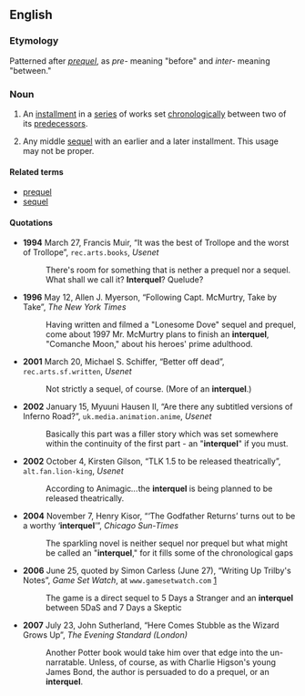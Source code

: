 ==English==

===Etymology===
Patterned after ''[[prequel]]'', as ''pre-'' meaning "before" and ''inter-'' meaning "between."

===Noun===
{{en-noun}}

# {{narratology}} An [[installment]] in a [[series]] of works set [[chronological]]ly between two of its [[predecessor]]s.
# {{narratology}} Any middle [[sequel]] with an earlier and a later installment. This usage may not be proper.

====Related terms====
*[[prequel]]
*[[sequel]]

====Quotations====
*'''1994''' March 27, Francis Muir, “It was the best of Trollope and the worst of Trollope”, <tt>rec.arts.books</tt>, ''Usenet''
*: There's room for something that is nether a prequel nor a sequel. What shall we call it? '''Interquel'''? Quelude?
*'''1996''' May 12, Allen J. Myerson, “Following Capt. McMurtry, Take by Take”, ''The New York Times''
*: Having written and filmed a "Lonesome Dove" sequel and prequel, come about 1997 Mr. McMurtry plans to finish an '''interquel''', "Comanche Moon," about his heroes' prime adulthood.
*'''2001''' March 20, Michael S. Schiffer, “Better off dead”, <tt>rec.arts.sf.written</tt>, ''Usenet''
*: Not strictly a sequel, of course.  (More of an '''interquel'''.)
*'''2002''' January 15, Myuuni Hausen II, “Are there any subtitled versions of Inferno Road?”, <tt>uk.media.animation.anime</tt>, ''Usenet''
*:Basically this part was a filler story which was set somewhere within the continuity of the first part - an "'''interquel'''" if you must.
*'''2002''' October 4, Kirsten Gilson, “TLK 1.5 to be released theatrically”, <tt>alt.fan.lion-king</tt>, ''Usenet''
*:According to Animagic''...''the '''interquel''' is being planned to be released theatrically.
*'''2004''' November 7, Henry Kisor, “‘The Godfather Returns’ turns out to be a worthy ‘'''interquel'''’”, ''Chicago Sun-Times''
*:The sparkling novel is neither sequel nor prequel but what might be called an "'''interquel'''," for it fills some of the chronological gaps
*'''2006''' June 25, quoted by Simon Carless (June 27), “Writing Up Trilby's Notes”, ''Game Set Watch'', at <tt>www.gamesetwatch.com</tt> [http://www.gamesetwatch.com/2006/06/writing_up_trilbys_notes_1.php]
*:The game is a direct sequel to 5 Days a Stranger and an '''interquel''' between 5DaS and 7 Days a Skeptic
*'''2007''' July 23, John Sutherland, “Here Comes Stubble as the Wizard Grows Up”, ''The Evening Standard (London)''
*:Another Potter book would take him over that edge into the un-narratable. Unless, of course, as with Charlie Higson's young James Bond, the author is persuaded to do a prequel, or an '''interquel'''.
